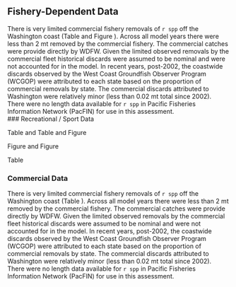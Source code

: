 ## Fishery-Dependent Data

There is very limited commercial fishery removals of `r spp` off the Washington coast (Table \ref{tab:allcatches} and Figure \ref{fig:catch}). Across all model years there were less than 2 mt removed by the commercial fishery. The commercial catches were provide directly by WDFW. Given the limited observed removals by the commercial fleet historical discards were assumed to be nominal and were not accounted for in the model.  In recent years, post-2002, the coastwide discards observed by the West Coast Groundfish Observer Program (WCGOP) were attributed to each state based on the proportion of commercial removals by state.  The commercial discards attributed to Washington were relatively minor (less than 0.02 mt total since 2002).  There were no length data available for `r spp` in Pacific Fisheries Information Network (PacFIN) for use in this assessment.  
### Recreational / Sport Data

Table \ref{tab:allcatches} and Table \ref{tab:nums-mt} and Figure \ref{fig:catch}

Figure \ref{fig:wa-len-data} and Figure \ref{fig:mean-len-data}

Table \ref{tab:len-samps}


### Commercial Data

There is very limited commercial fishery removals of `r spp` off the Washington coast (Table \ref{tab:allcatches}). Across all model years there were less than 2 mt removed by the commercial fishery. The commercial catches were provide directly by WDFW. Given the limited observed removals by the commercial fleet historical discards were assumed to be nominal and were not accounted for in the model.  In recent years, post-2002, the coastwide discards observed by the West Coast Groundfish Observer Program (WCGOP) were attributed to each state based on the proportion of commercial removals by state.  The commercial discards attributed to Washington were relatively minor (less than 0.02 mt total since 2002).  There were no length data available for `r spp` in Pacific Fisheries Information Network (PacFIN) for use in this assessment.  

